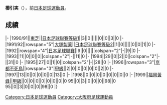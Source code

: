 {{Infobox football biography
|name=櫛引実
|image=
|fullname=櫛引実
|birth_date={{Birth date and age|1967|6|10}}
|cityofbirth=[[大阪府|大阪府]]
|countryofbirth=[[日本|日本]]
|position=[[守門員_(足球)|守門員]]
|currentclub=
|years=1990-1991<br/>1991-1995<br/>1996-1998<br/>1999
|clubs=[[札幌岡薩多|東芝]]<br/>[[德島漩渦|大塚製薬]]<br/>[[京都不死鳥|京都不死鳥]]<br/>[[福岡黃蜂|福岡黃蜂]]
|caps(goals)=
|nationalyears=
|nationalteam=
|nationalcaps(goals)=
}}
'''櫛引実'''（{{Bd|1967年|6月10日||}}），前[[日本|日本]][[足球|足球]][[運動員|運動員]]。

==成績==
{{Football player club statistics 1|YYN}}
{{Football player club statistics 2|JPN|YYN}}
|-
|1990/91||[[札幌岡薩多|東芝]]||[[日本足球聯賽_(1992年以前)|日本足球聯賽等級1]]||3||0||||||0||0||3||0
|-
|1991/92||rowspan="5"|[[德島漩渦|大塚製薬]]||[[日本足球聯賽_(1992年以前)|日本足球聯賽等級2]]||1||0||||||0||0||1||0
|-
|1992||rowspan="4"|[[日本足球聯賽_(1992年至1998年)|日本足球聯賽]]||9||0||||||colspan="2"|-||9||0
|-
|1993||11||0||0||0||colspan="2"|-||11||0
|-
|1994||29||0||2||0||colspan="2"|-||31||0
|-
|1995||27||0||1||0||colspan="2"|-||28||0
|-
|1996||rowspan="3"|[[京都不死鳥|京都不死鳥]]||rowspan="3"|[[日本職業足球甲級聯賽|甲級]]||2||0||0||0||0||0||2||0
|-
|1997||13||0||0||0||0||0||13||0
|-
|1998||0||0||0||0||0||0||0||0
|-
|1999||[[福岡黃蜂|福岡黃蜂]]||[[日本職業足球甲級聯賽|甲級]]||0||0||0||0||0||0||0||0
{{Football player club statistics 3|1|JPN}}95||0||3||0||0||0||98||0
{{Football player club statistics 5}}95||0||3||0||0||0||98||0
|}

{{Japan-sport-bio-stub}}
{{Soccer-player-stub}}
[[Category:日本足球運動員|Category:日本足球運動員]]
[[Category:大阪府足球運動員|Category:大阪府足球運動員]]